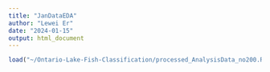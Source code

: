 ```yaml
---
title: "JanDataEDA"
author: "Lewei Er"
date: "2024-01-15"
output: html_document
---
```


```r
load("~/Ontario-Lake-Fish-Classification/processed_AnalysisData_no200.Rdata")
```




